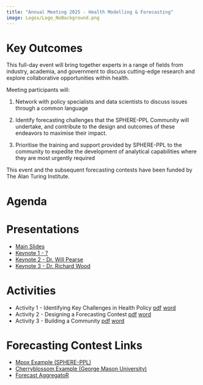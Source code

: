 ```yaml
---
title: "Annual Meeting 2025 - Health Modelling & Forecasting"
image: Logos/Logo_NoBackground.png
---
```


# Key Outcomes

This full-day event will bring together experts in a range of fields from industry, academia, and government to discuss cutting-edge research and explore collaborative opportunities within health.

Meeting participants will:

1.  Network with policy specialists and data scientists to discuss issues through a common language

2.  Identify forecasting challenges that the SPHERE-PPL Community will undertake, and contribute to the design and outcomes of these endeavors to maximise their impact.

3.  Prioritise the training and support provided by SPHERE-PPL to the community to expedite the development of analytical capabilities where they are most urgently required

This event and the subsequent forecasting contests have been funded by The Alan Turing Institute.

# Agenda

::: {#target-container style="font-size: 0.8em;"}
:::

```{=html}
<script>
  fetch('https://sphere-ppl.org/pages/Events/Jan25.html')
    .then(response => response.text())
    .then(html => {
      const parser = new DOMParser();
      const doc = parser.parseFromString(html, 'text/html');
      const agendaSection   
 = doc.getElementById('sec-agenda');
      const table = agendaSection.querySelector('table');
      const tableHTML = table.outerHTML;
      document.getElementById('target-container').innerHTML = tableHTML;
    })
    .catch(error => {
      console.error('Error fetching webpage:', error);
    });
</script>
```

# Presentations

-   [Main Slides](Presentations/DayPlan/Full Presentation.pptx)
-   [Keynote 1 - ?]()
-   [Keynote 2 - Dr. Will Pearse]()
-   [Keynote 3 - Dr. Richard Wood]()

# Activities

-   Activity 1 - Identifying Key Challenges in Health Policy [pdf](Activities/Activity1.pdf) [word](Activities/Activity1.docx)
-   Activity 2 - Designing a Forecasting Contest [pdf](Activities/Activity2.pdf) [word](Activities/Activity2.docx)
-   Activity 3 - Building a Community [pdf](Activities/Activity3.pdf) [word](Activities/Activity3.docx)

# Forecasting Contest Links

-   [Mpox Example (SPHERE-PPL)](https://github.com/SPHERE-PPL/Contest-Example-Mpox)
-   [Cherryblossom Example (George Mason University)](https://competition.statistics.gmu.edu/)
-   [Forecast AggregatoR](https://github.com/SPHERE-PPL/Forecast-AggregatoR)
